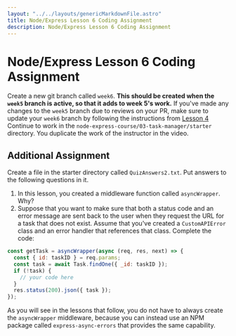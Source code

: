 ```yaml
---
layout: "../../layouts/genericMarkdownFile.astro"
title: Node/Express Lesson 6 Coding Assignment
description: Node/Express Lesson 6 Coding Assignment
---
```



# Node/Express Lesson 6 Coding Assignment

<ReviewLessonButton link="/node-express/lesson6-m1" />

Create a new git branch called `week6`. **This should be created when the `week5` branch is active, so that it adds to week 5's work.** If you've made any changes to the `week5` branch due to reviews on your PR, make sure to update your `week6` branch by following the instructions from [Lesson 4](/node-express/lesson4-a1#:~:text=There%20are%20various%20ways%20to%20solve%20this%20problem%2C%20having%20to%20do%20with%20resolution%20of%20merge%20conflicts.) Continue to work in the `node-express-course/03-task-manager/starter` directory. You
duplicate the work of the instructor in the video.

## Additional Assignment

Create a file in the starter directory called `QuizAnswers2.txt`. Put answers to the following questions in it.

1.  In this lesson, you created a middleware function called `asyncWrapper`. Why?
2.  Suppose that you want to make sure that both a status code and an error message are sent back to the user when they request the URL for a task that does not exist. Assume that you've created a `CustomAPIError` class and an error handler that references that class. Complete the code:

```js
const getTask = asyncWrapper(async (req, res, next) => {
  const { id: taskID } = req.params;
  const task = await Task.findOne({ _id: taskID });
  if (!task) {
    // your code here
  }
  res.status(200).json({ task });
});
```

As you will see in the lessons that follow, you do not have to always create the `asyncWrapper` middleware, because you can instead use an NPM package called `express-async-errors` that provides the same capability.
